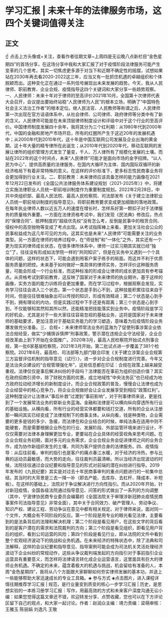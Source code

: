# 学习汇报 | 未来十年的法律服务市场，这四个关键词值得关注
## 正文
☝ 点击上方头像或+关注，查看作者往期文章~上周四是无讼晚八点新栏目“金色星期四”的首场分享，在这场分享中我和大家汇报了对于疫情阶段法律服务可能产生变革的几个思考。其实一切焦虑更多源于对当下和近期不确定性的摇摆，试想如果站在2030年再去看2020-2022这三年，应当又有一批抓住机遇的卓越组织和个体脱颖而出。这种变化正在通过一系列信号展现出未来发展的趋势。今天，我从人民律师、职前教育、企业合规、疫情指导这四个关键词和大家分享一些趋势观察。一、人民律师：未来十年对于律师的至高评价2021年10月，全国第十次律师代表大会召开，会议提出要始终站稳“人民律师为人民”的根本立场，明确了“中国特色社会主义法治工作者”的根本定位。继人民法官、人民教师等称谓之后，人民律师第一次出现在官方话语体系中，从社会律师、公司律师、政府律师等分类中有了新的含义。人民律师可能是在未来顶层律师制度设计和评级中对于这个行业的至高评价。中国律师制度发展四十余年，我将其分为三个红利期：从1980年代到2000年代，中国的金融和房地产市场开启，所有的红圈所产生于这近20年的发展机遇中；从2000年代到2010年代，这十年是中国互联网公司发展及企业出海的黄金期，这十年大量的精专律所在此诞生；从2010年代到2020年代，移动互联网的发展让律所的组织管理方式发生了量变，千人、万人律所有了规模化发展的土壤。而站在2022年的这个时间点，未来“人民律师”可能才是面向市场的金字招牌。“以人民为中心”，提供高质量的法律服务，在国内大循环为主体、国内国际双循环的新经济格局下有着非常特殊的意义。在这样的评价标准下，更多标志性民商事业务将会更加得到行业关注。二、职前教育：未来律师应该具备怎样的能力画像在2021年12月22日发布的《全国公共法律服务体系建设规划（2021-2025年）》中，将建立实施法律职业人员统一职前培训制度作为重要制度规划。2022年2月28日，中共中央组织部、最高人民法院、最高人民检察院、司法部发布《关于建立法律职业人员统一职前培训制度的指导意见》，将职前教育要求变成更加细致的落地政策。在每年执业律师人数以近五万人的速度在增长时，怎样系好第一颗扣子对于法律服务的质量格外重要。一方面在法律资格考试中，我们发现《民法典》修改后，热点的“保理合同”、抵押制度的“超级优先权”没有怎么考，反倒是民事中的租赁合同、侵权中的高空抛物等变成了考点出现。从考试指挥棒上来看，更加关注社会公众的民事权益成为这几年可见的方向。这其实也是未来“人民律师”可能需要关注的业务类型。另一方面在律师的培养过程中，在“师徒制”和“一体化”之外，其实还有一个更为现实的律师成长状态，在很多律所体系中，律师一过实习期其实就已经“独立”了，往往没有形成如法学院一样的“共同知识”，但是在实务中又遇到一个个具体的问题，这样的状态下，可能会遇到用客户案子练手的局面。而这并不利于优质服务质量的把控。未来基于如何做好一类具体的律师实务，怎样评价这种服务质量，可能会形成一个行业标准，而这种标准的形成会让律师的成长更加具有参考锚点。从资格考试到职前教育，这反映了国家对于未来律师的执业期许。基于这样的画像，实务方面的能力训练将会更加重要。而在学习过程中，根据观察会发现，实务学习往往会进入三个状态，第一个状态是手到心不到，这种技能积累往往来自于时间，但是往往很难抽象出可以传授的知识，形成有效精进；第二个状态是心到手不到，拥有理论的内功，但是实践过程中下手还是有距离；第三个状态是心到手到，不仅能够知其然知其所以然，还能精准把技能落实到业务中。疫情阶段是学习的好机会，尤其是对于一些大家往往容易忽视的基础业务，这将是国家对于未来律师的基础要求，更加注意对于基础实务能力的学习塑造，意味着为后疫情阶段业务爆发做充分准备。三、合规+：未来律师常法业务的蓝海为了促使刑事涉案企业依法合规经营，做实“少捕慎诉慎押”刑事政策，警示潜在违规企业守法经营，企业合规改革由上到下开始在全国推广。2020年3月，最高人民检察院开始试点刑事合规，第一批6家基层检察院，2021年3月开始，第二批试点进一步覆盖了381个检察院。2021年6月，最高检、司法部等九部门联合印发《关于建立涉案企业合规第三方监督评估机制的指导意见（试行）》，进一步对企业合规制度进行完善。今年又是法治央企建设的“合规管理强化年”，这些信息都在印证：合规在政策上越来越受重视。法律仅仅是事后解决纠纷的手段吗？法律能否在事前为组织创造价值？其实在政府招商引资中，除了财税方面的优惠，成立地域性“中央法务区”也已经成为地方政府拉动经济增长的新制度设计。而企业合规政策的普及，慢慢会让法律也成为企业经营中的核心竞争力，将企业合规做好会让企业发展享受到相应“政策红利”。这种制度设计让法律从“事后补救”过渡到“事前影响”，对于刑事律师来说，更是找到了一个发展常法业务的崭新业务蓝海。金融和法律是可以横向纵向穿透所有行业的基础设施。从横向看，所有行业的经营实体都要和钱打交道，所有的企业从注册那一瞬间其实已经变成了法律规制下的商事主体。从纵向看，钱是种类物，企业需要的更多是钱的多少、急缓，而法律在和企业结合的时候，单纯法条在适用中则不能硬套，而是需要根据企业所在的行业、发展阶段、外部监管环境来进行设计，不仅仅需要对法律本身理解更加专业，更要站在企业具体的经营视角来思考问题。在企业合规业务初期，面对多元的业务需求，企业合规业务会促进律师之间的业务合作，成为协作新组织发生的土壤，共同为客户提供合身的法律服务。四、疫情指导：从后往前看，审判的指引也是客户的痛点春江水暖，对于经济的冷热，参与比赛的运动员最敏感，而大势的走向，往往裁判员最清晰。所以当经济出现波动的时候，法院往往通过会议纪要和指导意见的形式对前端的潜在纠纷进行指导。2019年发布的《九民纪要》其实是对过去十年民商事审判的重点问题进行的一轮集中总结，其当时的大背景是三去一降一补（即去产能、去库存、去杠杆、降成本、补短板）。在这样的基础上，法院对于争议解决进行方向性指引。而从2020年开始，针对新冠疫情，全国各级法院通过指导意见、问答的形式做出了一系列的方向调整（其中，宁波律协民商专业委员会编纂的《全国法院关于审理涉新冠肺炎疫情民商事案件司法指导意见》非常全面），其中关于合同效力、破产管理人、劳动争议、知识产权、建设工程、劳动争议在意见中都有相关规定。对于律师来说，面对同一个文件，大概会有不同阶段的反应。第一个阶段是用专业的眼光看见法律，主要看到的是法条背后的法理和解决机理；第二个阶段是看见用户，在这些文字的背后看到的是客户潜在的需求和法院裁判的方向；第三个阶段是看见组织，即看见用户背后的组织，看到公司运营的风险；第四个阶段是看见行业，即从法院的文件中看到整个宏观经济波动下的挑战和业务机遇。在未来经济的特殊状态中，除了法典和司法解释，这样的会议纪要和指导意见、指导案例可能会成为司法机关灵活处理经济波动下企业纠纷的常规动作，这些从争议裁判端发起的方向指引对于事前指引企业运营具有重要意义，而怎样将法律语言转化成企业运营语言，这里面具有巨大的律师业务机遇。不确定的未来，蕴含着极大的机遇与挑战，机会留给有准备的人，本周“金色星期四”，我将从八个方面跟大家聊聊如何夯实律师发展的基本功，并送上一些能够帮助大家迅速成长的专业工具箱。◈ 参与方式 ◈点击图片，进入课程详情往期推荐学习汇报 | 规范，是行业量变到质变的核心一步学习汇报 | 历史，是思想实验的一本练习册学习汇报｜写作，用最高效的方式和未来客户深度沟通无讼小编：如果您觉得这篇文章还不错，欢迎转发分享、点赞收藏，您也可以在下方评论区留下自己的观点，和大家一起讨论。作者：赵润众主编：靖力责编：梁萌审核：王雅玉 陈丽娟 刘逸凡 王敬